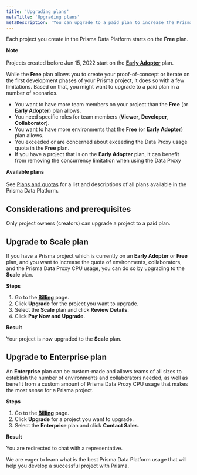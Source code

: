 ```yaml
---
title: 'Upgrading plans'
metaTitle: 'Upgrading plans'
metaDescription: 'You can upgrade to a paid plan to increase the Prisma Data Proxy usage and the number of team members and environments that you can add to your project.'
---
```


<TopBlock>

Each project you create in the Prisma Data Platform starts on the **Free** plan.

<Admonition>

**Note**<br /><br />
Projects created before Jun 15, 2022 start on the [**Early Adopter**](/concepts/data-platform/billing/plans-and-quotas#early-adopter-plan) plan.

</Admonition>

While the **Free** plan allows you to create your proof-of-concept or iterate on the first development phases of your Prisma project, it does so with a few limitations. Based on that, you might want to upgrade to a paid plan in a number of scenarios.

- You want to have more team members on your project than the **Free** (or **Early Adopter**) plan allows.
- You need specific roles for team members (**Viewer**, **Developer**, **Collaborator**).
- You want to have more environments that the **Free** (or **Early Adopter**) plan allows.
- You exceeded or are concerned about exceeding the Data Proxy usage quota in the **Free** plan.
- If you have a project that is on the **Early Adopter** plan, it can benefit from removing the concurrency limitation when using the Data Proxy

<Admonition type="info">

**Available plans**<br /><br />
See [Plans and quotas](/concepts/data-platform/billing/plans-and-quotas) for a list and descriptions of all plans available in the Prisma Data Platform.

</Admonition>

</TopBlock>

## Considerations and prerequisites

Only project owners (creators) can upgrade a project to a paid plan.

## Upgrade to <strong>Scale</strong> plan

If you have a Prisma project which is currently on an **Early Adopter** or **Free** plan, and you want to increase the quota of environments, collaborators, and the Prisma Data Proxy CPU usage, you can do so by upgrading to the **Scale** plan.

**Steps**

1. Go to the [**Billing**](https://cloud.prisma.io/billing) page.
2. Click **Upgrade** for the project you want to upgrade.
3. Select the **Scale** plan and click **Review Details**.
4. Click **Pay Now and Upgrade**.

**Result**

Your project is now upgraded to the **Scale** plan.

## Upgrade to <strong>Enterprise</strong> plan

An **Enterprise** plan can be custom-made and allows teams of all sizes to establish the number of environments and collaborators needed, as well as benefit from a custom amount of Prisma Data Proxy CPU usage that makes the most sense for a Prisma project.

**Steps**

1. Go to the [**Billing**](https://cloud.prisma.io/billing) page.
2. Click **Upgrade** for a project you want to upgrade.
3. Select the **Enterprise** plan and click **Contact Sales**.

**Result**

You are redirected to chat with a representative.

We are eager to learn what is the best Prisma Data Platform usage that will help you develop a successful project with Prisma.
